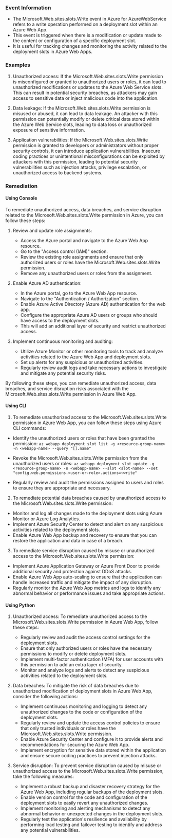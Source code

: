 
### Event Information

- The Microsoft.Web.sites.slots.Write event in Azure for AzureWebService refers to a write operation performed on a deployment slot within an Azure Web App.
- This event is triggered when there is a modification or update made to the content or configuration of a specific deployment slot.
- It is useful for tracking changes and monitoring the activity related to the deployment slots in Azure Web Apps.


### Examples

1. Unauthorized access: If the Microsoft.Web.sites.slots.Write permission is misconfigured or granted to unauthorized users or roles, it can lead to unauthorized modifications or updates to the Azure Web Service slots. This can result in potential security breaches, as attackers may gain access to sensitive data or inject malicious code into the application.

2. Data leakage: If the Microsoft.Web.sites.slots.Write permission is misused or abused, it can lead to data leakage. An attacker with this permission can potentially modify or delete critical data stored within the Azure Web Service slots, leading to data loss or unauthorized exposure of sensitive information.

3. Application vulnerabilities: If the Microsoft.Web.sites.slots.Write permission is granted to developers or administrators without proper security controls, it can introduce application vulnerabilities. Insecure coding practices or unintentional misconfigurations can be exploited by attackers with this permission, leading to potential security vulnerabilities such as injection attacks, privilege escalation, or unauthorized access to backend systems.

### Remediation

#### Using Console

To remediate unauthorized access, data breaches, and service disruption related to the Microsoft.Web.sites.slots.Write permission in Azure, you can follow these steps:

1. Review and update role assignments: 
   - Access the Azure portal and navigate to the Azure Web App resource.
   - Go to the "Access control (IAM)" section.
   - Review the existing role assignments and ensure that only authorized users or roles have the Microsoft.Web.sites.slots.Write permission.
   - Remove any unauthorized users or roles from the assignment.

2. Enable Azure AD authentication:
   - In the Azure portal, go to the Azure Web App resource.
   - Navigate to the "Authentication / Authorization" section.
   - Enable Azure Active Directory (Azure AD) authentication for the web app.
   - Configure the appropriate Azure AD users or groups who should have access to the deployment slots.
   - This will add an additional layer of security and restrict unauthorized access.

3. Implement continuous monitoring and auditing:
   - Utilize Azure Monitor or other monitoring tools to track and analyze activities related to the Azure Web App and deployment slots.
   - Set up alerts for any suspicious or unauthorized activities.
   - Regularly review audit logs and take necessary actions to investigate and mitigate any potential security risks.

By following these steps, you can remediate unauthorized access, data breaches, and service disruption risks associated with the Microsoft.Web.sites.slots.Write permission in Azure Web App.

#### Using CLI

1. To remediate unauthorized access to the Microsoft.Web.sites.slots.Write permission in Azure Web App, you can follow these steps using Azure CLI commands:

- Identify the unauthorized users or roles that have been granted the permission:
  `az webapp deployment slot list -g <resource-group-name> -n <webapp-name> --query "[].name"`

- Revoke the Microsoft.Web.sites.slots.Write permission from the unauthorized users or roles:
  `az webapp deployment slot update -g <resource-group-name> -n <webapp-name> --slot <slot-name> --set "config.web.permissions.<user-or-role>.actions=~write"`

- Regularly review and audit the permissions assigned to users and roles to ensure they are appropriate and necessary.

2. To remediate potential data breaches caused by unauthorized access to the Microsoft.Web.sites.slots.Write permission:

- Monitor and log all changes made to the deployment slots using Azure Monitor or Azure Log Analytics.
- Implement Azure Security Center to detect and alert on any suspicious activities related to the deployment slots.
- Enable Azure Web App backup and recovery to ensure that you can restore the application and data in case of a breach.

3. To remediate service disruption caused by misuse or unauthorized access to the Microsoft.Web.sites.slots.Write permission:

- Implement Azure Application Gateway or Azure Front Door to provide additional security and protection against DDoS attacks.
- Enable Azure Web App auto-scaling to ensure that the application can handle increased traffic and mitigate the impact of any disruption.
- Regularly monitor the Azure Web App metrics and logs to identify any abnormal behavior or performance issues and take appropriate actions.

#### Using Python

1. Unauthorized access: To remediate unauthorized access to the Microsoft.Web.sites.slots.Write permission in Azure Web App, follow these steps:
   - Regularly review and audit the access control settings for the deployment slots.
   - Ensure that only authorized users or roles have the necessary permissions to modify or delete deployment slots.
   - Implement multi-factor authentication (MFA) for user accounts with this permission to add an extra layer of security.
   - Monitor and analyze logs and alerts to detect any suspicious activities related to the deployment slots.

2. Data breaches: To mitigate the risk of data breaches due to unauthorized modification of deployment slots in Azure Web App, consider the following actions:
   - Implement continuous monitoring and logging to detect any unauthorized changes to the code or configuration of the deployment slots.
   - Regularly review and update the access control policies to ensure that only trusted individuals or roles have the Microsoft.Web.sites.slots.Write permission.
   - Enable Azure Security Center and configure it to provide alerts and recommendations for securing the Azure Web App.
   - Implement encryption for sensitive data stored within the application and ensure secure coding practices to prevent injection attacks.

3. Service disruption: To prevent service disruption caused by misuse or unauthorized access to the Microsoft.Web.sites.slots.Write permission, take the following measures:
   - Implement a robust backup and disaster recovery strategy for the Azure Web App, including regular backups of the deployment slots.
   - Enable version control for the code and configuration of the deployment slots to easily revert any unauthorized changes.
   - Implement monitoring and alerting mechanisms to detect any abnormal behavior or unexpected changes in the deployment slots.
   - Regularly test the application's resilience and availability by performing load testing and failover testing to identify and address any potential vulnerabilities.

